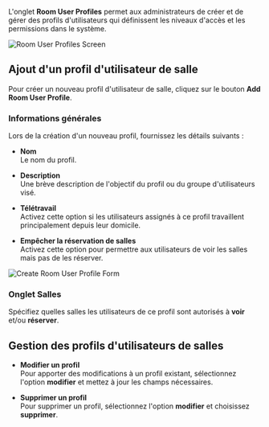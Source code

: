 L'onglet **Room User Profiles** permet aux administrateurs de créer et de gérer des profils d'utilisateurs qui définissent les niveaux d'accès et les permissions dans le système.

![Room User Profiles Screen](/mnt/data/image.png)

## Ajout d'un profil d'utilisateur de salle

Pour créer un nouveau profil d'utilisateur de salle, cliquez sur le bouton **Add Room User Profile**.

### Informations générales

Lors de la création d'un nouveau profil, fournissez les détails suivants :

* **Nom**\
  Le nom du profil.

* **Description**\
  Une brève description de l'objectif du profil ou du groupe d'utilisateurs visé.

* **Télétravail**\
  Activez cette option si les utilisateurs assignés à ce profil travaillent principalement depuis leur domicile.

* **Empêcher la réservation de salles**\
  Activez cette option pour permettre aux utilisateurs de voir les salles mais pas de les réserver.

![Create Room User Profile Form](/mnt/data/image.png)

### Onglet Salles

Spécifiez quelles salles les utilisateurs de ce profil sont autorisés à **voir** et/ou **réserver**.

## Gestion des profils d'utilisateurs de salles

* **Modifier un profil**\
  Pour apporter des modifications à un profil existant, sélectionnez l'option **modifier** et mettez à jour les champs nécessaires.

* **Supprimer un profil**\
  Pour supprimer un profil, sélectionnez l'option **modifier** et choisissez **supprimer**.
